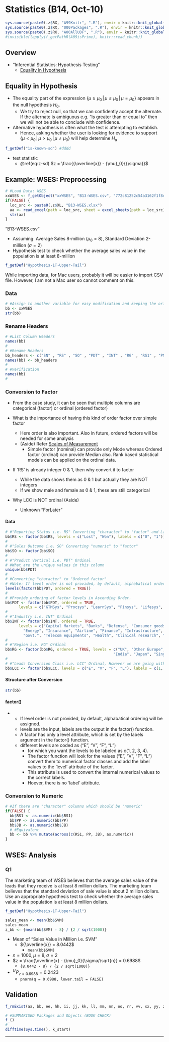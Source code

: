 # Statistics (B14, Oct-10) {#b14}

```r
sys.source(paste0(.z$RX, "A99Knitr", ".R"), envir = knitr::knit_global())
sys.source(paste0(.z$RX, "000Packages", ".R"), envir = knitr::knit_global())
sys.source(paste0(.z$RX, "A00AllUDF", ".R"), envir = knitr::knit_global())
#invisible(lapply(f_getPathR(A09isPrime), knitr::read_chunk))
```

## Overview

- "Inferential Statistics: Hypothesis Testing"
  - [Equality in Hypothesis](#equality-b14 "b14")

## Equality in Hypothesis  {#equality-b14 .unlisted .unnumbered}

- The equality part of the expression $\{\mu \geq \mu_0 \, | \, \mu \leq \mu_0 \, | \, \mu = \mu_0\}$ \textcolor{pink}{always} appears in the null hypothesis ${H_0}$. 
  - We try to reject null, so that we can confidently accept the alternate. If the alternate is ambiguous e.g. "is greater than or equal to" then we will not be able to conclude with confidence.
- Alternative hypothesis is often what the test is attempting to establish.
  - Hence, asking whether the user is looking for evidence to support $\{\mu < \mu_0 \, | \, \mu > \mu_0 \, | \, \mu \neq \mu_0\}$ will help determine ${H_a}$


```r
f_getDef("1s-known-sd") #dddd
```

- test statistic
  - \@ref(eq:z-sd) $z = \frac{{\overline{x}} - {\mu}_0}{{\sigma}}$

## Example: WSES: Preprocessing

```r
# #Load Data: WSES
xxWSES <- f_getObject("xxWSES", "B13-WSES.csv", "772c81252c54a3162f1f8dbd0ceb9aeb")
if(FALSE) {
  loc_src <- paste0(.z$XL, "B13-WSES.xlsx")
  aa <- read_excel(path = loc_src, sheet = excel_sheets(path = loc_src)[2])
  str(aa)
}
```

\textcolor{pink}{FILENAME:} "B13-WSES.csv"

- Assuming: Average Sales 8-million $({\mu}_0 = 8)$, Standard Deviation 2-million $({\sigma} = 2)$
- Hypothesis test to check whether the average sales value in the population is at least 8-million

```r
f_getDef("Hypothesis-1T-Upper-Tail")
```

\textcolor{orange}{Caution:} While importing data, for Mac users, probably it will be easier to import CSV file. However, I am not a Mac user so cannot comment on this.

### Data {.unlisted .unnumbered}

```r
# #Assign to another variable for easy modification and keeping the original data as backup
bb <- xxWSES
str(bb)
```

### Rename Headers {.unlisted .unnumbered}

```r
# #List Column Headers
names(bb)
#
# #Rename Headers
bb_headers <- c("SN" , "RS" , "SO" , "PDT" , "INT" , "RG" , "RS1" , "PM" , "SVM" , "PP" , "JB" , "LCC")
names(bb) <- bb_headers
#
# #Verification
names(bb)
#
```

### Conversion to Factor {.unlisted .unnumbered .tabset .tabset-fade}

- From the case study, it can be seen that multiple columns are categorical (factor) or ordinal (ordered factor)

- \textcolor{pink}{Question:} What is the importance of having this kind of order factor over simple factor
  - Here order is also important. Also in future, ordered factors will be needed for some analysis
  - (Aside) Refer [Scales of Measurement](#scales-c01 "c01")
    - Simple factor (nominal) can provide only Mode whereas Ordered factor (ordinal) can provide Median also. Rank based statistical models can be applied on the ordinal data.
- \textcolor{pink}{Question:} If 'RS' is already integer 0 & 1, then why convert it to factor
  - While the data shows them as 0 & 1 but actually they are NOT integers
  - If we show male and female as 0 & 1, these are still categorical
- \textcolor{pink}{Question:} Why LCC is NOT ordinal (Aside)
  - Unknown "ForLater"

#### Data {.unlisted .unnumbered}

```r
# #"Reporting Status i.e. RS" Converting "character" to "factor" and Label them
bb$RS <- factor(bb$RS, levels = c("Lost", "Won"), labels = c("0", "1"))
#
# #"Sales Outcome i.e. SO" Converting "numeric" to "factor" 
bb$SO <- factor(bb$SO)
#
# #"Product Vertical i.e. PDT" Ordinal
# #What are the unique values in this column
unique(bb$PDT)
#
# #Converting "character" to "Ordered factor"
# #Note: If level order is not provided, by default, alphabatical ordering will be assigned.
levels(factor(bb$PDT, ordered = TRUE))
#
# #Provide ordering of factor levels in Ascending Order.
bb$PDT <- factor(bb$PDT, ordered = TRUE, 
      levels = c("GTMSys", "Procsys", "LearnSys", "Finsys", "Lifesys", "Logissys", "ContactSys"))
#
# #"Industry i.e. INT" Ordinal
bb$INT <- factor(bb$INT, ordered = TRUE, 
      levels = c("Capital Markets", "Banks", "Defense", "Consumer goods", "Others", "Security", 
        "Energy", "Insurance", "Airline", "Finance", "Infrastructure", "Mobility", "Other Govt.", 
        "Govt.", "Telecom equipments", "Health", "Clinical research", "Agriculture"))
#
# #"Region i.e. RG" Ordinal
bb$RG <- factor(bb$RG, ordered = TRUE, levels = c("UK", "Other Europe", "Americas", "Africa",
                                                "India", "Japan", "Singapore", "Spain", "Canada"))
#
# #"Leads Conversion Class i.e. LCC" Ordinal, However we are going with Nominal here.
bb$LCC <- factor(bb$LCC, levels = c("E", "V", "F", "L"), labels = c(1, 2, 3, 4))
```

#### Structure after Conversion {.unlisted .unnumbered}

```r
str(bb)
```

#### factor() {.unlisted .unnumbered}

- \textcolor{pink}{factor()}
  - If level order is not provided, by default, alphabatical ordering will be assigned.
  - levels are the input, labels are the output in the factor() function. 
  - A factor has only a level attribute, which is set by the labels argument in the factor() function.
  - different levels are coded as ("E", "V", "F", "L")
    - for which you want the levels to be labeled as c(1, 2, 3, 4).
    - The factor function will look for the values ("E", "V", "F", "L") convert them to numerical factor classes and add the label values to the 'level' attribute of the factor. 
    - This attribute is used to convert the internal numerical values to the correct labels. 
    - Hoever, there is no 'label' attribute. 

### Conversion to Numeric 

```r
# #If there are "character" columns which should be "numeric"
if(FALSE) {
  bb$RS1 <- as.numeric(bb$RS1)
  bb$PP <- as.numeric(bb$PP)
  bb$JB <- as.numeric(bb$JB)
  # #Equivalent
  bb <- bb %>% mutate(across(c(RS1, PP, JB), as.numeric))
}
```

## WSES: Analysis

### Q1

The marketing team of WSES believes that the average sales value of the leads that they receive is at least 8 million dollars. The marketing team believes that the standard deviation of sale value is about 2 million dollars. Use an appropriate hypothesis test to check whether the average sales value in the population is at least 8 million dollars.

```r
f_getDef("Hypothesis-1T-Upper-Tail")
```

```r
sales_mean <- mean(bb$SVM)
sales_mean
z_bb <- {mean(bb$SVM) - 8} / {2 / sqrt(1000)}
```

- Mean of "Sales Value in Million i.e. SVM"
  - ${\overline{x}} = 8.0442$
    - `mean(bb$SVM)` \textcolor{pink}{$\#\mathcal{R}$}
- $n = 1000, {\mu} = 8, {\sigma} = 2$
- $z = \frac{\overline{x} - {\mu}_0}{\sigma/\sqrt{n}} = 0.6988$
  - `{8.0442 - 8} / {2 / sqrt(1000)}` \textcolor{pink}{$\#\mathcal{R}$}
- ${}^U\!P_{z = 0.6988} = 0.2423$
  - `pnorm(q = 0.6988, lower.tail = FALSE)` \textcolor{pink}{$\#\mathcal{R}$} 

## Validation {.unlisted .unnumbered .tabset .tabset-fade}

```r
f_rmExist(aa, bb, ee, hh, ii, jj, kk, ll, mm, nn, oo, rr, vv, xx, yy, zz)
```

```r
# #SUMMARISED Packages and Objects (BOOK CHECK)
f_()
#
difftime(Sys.time(), k_start)
```

****
